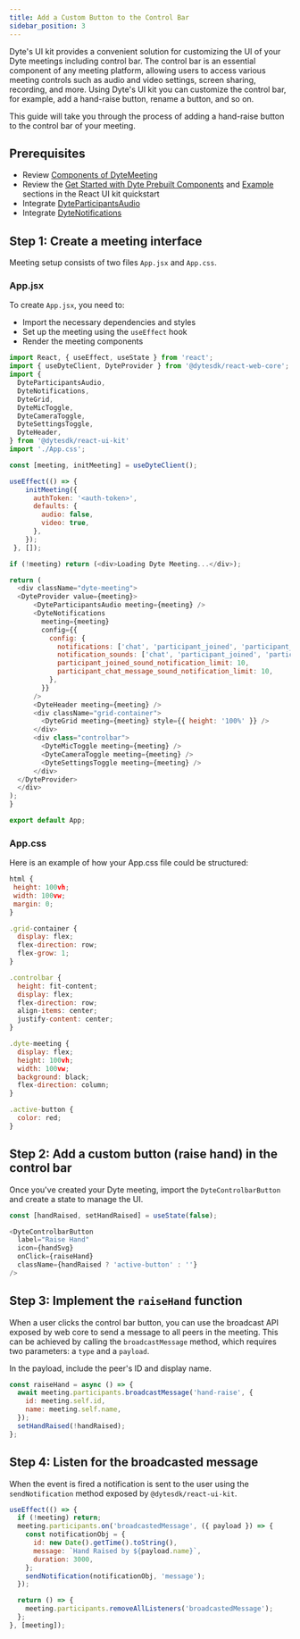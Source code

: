 ```yaml
---
title: Add a Custom Button to the Control Bar
sidebar_position: 3
---
```


Dyte's UI kit provides a convenient solution for customizing the UI of your Dyte meetings including control bar. The control bar is an essential component of any meeting platform, allowing users to access various meeting controls such as audio and video settings, screen sharing, recording, and more. Using Dyte's UI kit you can customize the control bar, for example, add a hand-raise button, rename a button, and so on.

This guide will take you through the process of adding a hand-raise button to the control bar of your meeting.

## Prerequisites

- Review [Components of DyteMeeting](/react-ui-kit#components-of-dytemeeting)
- Review the [Get Started with Dyte Prebuilt Components](/react-ui-kit/quickstart#step-2-get-started-with-dyte-prebuilt-components) and [Example](/react-ui-kit/quickstart#example-using-prebuilt-dytemeeting-component) sections in the React UI kit quickstart
- Integrate [DyteParticipantsAudio](/react-ui-kit/basics/integrate#dyteparticipantsaudio)
- Integrate [DyteNotifications](/react-ui-kit/basics/integrate#dytenotifications)

## Step 1: Create a meeting interface

Meeting setup consists of two files `App.jsx` and `App.css`.

### App.jsx

To create `App.jsx`, you need to:

- Import the necessary dependencies and styles
- Set up the meeting using the `useEffect` hook
- Render the meeting components

```js
import React, { useEffect, useState } from 'react';
import { useDyteClient, DyteProvider } from '@dytesdk/react-web-core';
import {
  DyteParticipantsAudio,
  DyteNotifications,
  DyteGrid,
  DyteMicToggle,
  DyteCameraToggle,
  DyteSettingsToggle,
  DyteHeader,
} from '@dytesdk/react-ui-kit'
import './App.css';

const [meeting, initMeeting] = useDyteClient();

useEffect(() => {
    initMeeting({
      authToken: '<auth-token>',
      defaults: {
        audio: false,
        video: true,
      },
    });
 }, []);

if (!meeting) return (<div>Loading Dyte Meeting...</div>);

return (
  <div className="dyte-meeting">
  <DyteProvider value={meeting}>
      <DyteParticipantsAudio meeting={meeting} />
      <DyteNotifications
        meeting={meeting}
        config={{
          config: {
            notifications: ['chat', 'participant_joined', 'participant_left'],
            notification_sounds: ['chat', 'participant_joined', 'participant_left'],
            participant_joined_sound_notification_limit: 10,
            participant_chat_message_sound_notification_limit: 10,
          },
        }}
      />
      <DyteHeader meeting={meeting} />
      <div className="grid-container">
        <DyteGrid meeting={meeting} style={{ height: '100%' }} />
      </div>
      <div class="controlbar">
        <DyteMicToggle meeting={meeting} />
        <DyteCameraToggle meeting={meeting} />
        <DyteSettingsToggle meeting={meeting} />
      </div>
  </DyteProvider>
  </div>
);
}

export default App;
```

### App.css

Here is an example of how your App.css file could be structured:

```js
html {
 height: 100vh;
 width: 100vw;
 margin: 0;
}

.grid-container {
  display: flex;
  flex-direction: row;
  flex-grow: 1;
}

.controlbar {
  height: fit-content;
  display: flex;
  flex-direction: row;
  align-items: center;
  justify-content: center;
}

.dyte-meeting {
  display: flex;
  height: 100vh;
  width: 100vw;
  background: black;
  flex-direction: column;
}

.active-button {
  color: red;
}
```

## Step 2: Add a custom button (raise hand) in the control bar

Once you've created your Dyte meeting, import the `DyteControlbarButton` and create a state to manage the UI.

```js
const [handRaised, setHandRaised] = useState(false);
```

```js
<DyteControlbarButton
  label="Raise Hand"
  icon={handSvg}
  onClick={raiseHand}
  className={handRaised ? 'active-button' : ''}
/>
```

## Step 3: Implement the `raiseHand` function

When a user clicks the control bar button, you can use the broadcast API exposed by web core to send a message to all peers in the meeting. This can be achieved by calling the `broadcastMessage` method, which requires two parameters: a `type` and a `payload`.

In the payload, include the peer's ID and display name.

```js
const raiseHand = async () => {
  await meeting.participants.broadcastMessage('hand-raise', {
    id: meeting.self.id,
    name: meeting.self.name,
  });
  setHandRaised(!handRaised);
};
```

## Step 4: Listen for the broadcasted message

When the event is fired a notification is sent to the user using the `sendNotification` method exposed by `@dytesdk/react-ui-kit`.

```js
useEffect(() => {
  if (!meeting) return;
  meeting.participants.on('broadcastedMessage', ({ payload }) => {
    const notificationObj = {
      id: new Date().getTime().toString(),
      message: `Hand Raised by ${payload.name}`,
      duration: 3000,
    };
    sendNotification(notificationObj, 'message');
  });

  return () => {
    meeting.participants.removeAllListeners('broadcastedMessage');
  };
}, [meeting]);
```

<head>
  <title>Add a Custom Button to the Control Bar Guide</title>
  <meta name="description" content="Learn how to add a control bar button with Dyte's customization features. Follow our guide for effective customization of your control bar."/>
</head>
